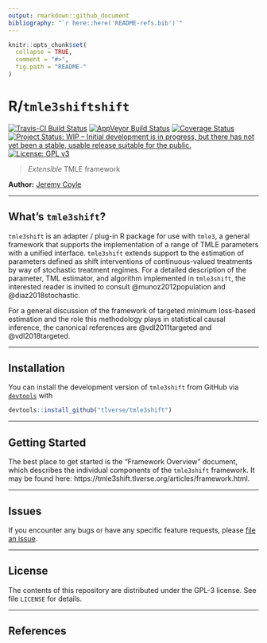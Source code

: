 ```yaml
---
output: rmarkdown::github_document
bibliography: "`r here::here('README-refs.bib')`"
---
```


<!-- README.md is generated from README.Rmd. Please edit that file -->

```r
knitr::opts_chunk$set(
  collapse = TRUE,
  comment = "#>",
  fig.path = "README-"
)
```

# R/`tmle3shiftshift`

[![Travis-CI Build Status](https://travis-ci.org/tlverse/tmle3shift.svg?branch=master)](https://travis-ci.org/tlverse/tmle3shift)
[![AppVeyor Build  Status](https://ci.appveyor.com/api/projects/status/github/tlverse/tmle3shift?branch=master&svg=true)](https://ci.appveyor.com/project/tlverse/tmle3shift)
[![Coverage Status](https://img.shields.io/codecov/c/github/tlverse/tmle3shift/master.svg)](https://codecov.io/github/tlverse/tmle3shift?branch=master)
[![Project Status: WIP – Initial development is in progress, but there has not yet been a stable, usable release suitable for the public.](http://www.repostatus.org/badges/latest/wip.svg)](http://www.repostatus.org/#wip)
[![License: GPL v3](https://img.shields.io/badge/License-GPL%20v3-blue.svg)](http://www.gnu.org/licenses/gpl-3.0)

> _Extensible_ TMLE framework

__Author:__ [Jeremy Coyle](https://github.com/jeremyrcoyle)

---

## What's `tmle3shift`?

`tmle3shift` is an adapter / plug-in R package for use with `tmle3`, a general
framework that supports the implementation of a range of TMLE parameters with a
unified interface. `tmle3shift` extends support to the estimation of parameters
defined as shift interventions of continuous-valued treatments by way of
stochastic treatment regimes. For a detailed description of the parameter, TML
estimator, and algorithm implemented in `tmle3shift`, the interested reader is
invited to consult @munoz2012population and @diaz2018stochastic.

For a general discussion of the framework of targeted minimum loss-based
estimation and the role this methodology plays in statistical causal inference,
the canonical references are @vdl2011targeted and @vdl2018targeted.

---

## Installation

You can install the development version of `tmle3shift` from GitHub via
[`devtools`](https://www.rstudio.com/products/rpackages/devtools/) with

```r
devtools::install_github("tlverse/tmle3shift")
```

---

## Getting Started

The best place to get started is the "Framework Overview" document, which
describes the individual components of the `tmle3shift` framework. It may be found
here: https://tmle3shift.tlverse.org/articles/framework.html.

---

## Issues

If you encounter any bugs or have any specific feature requests, please [file an
issue](https://github.com/tlverse/tmle3shift/issues).

---

## License

The contents of this repository are distributed under the GPL-3 license. See
file `LICENSE` for details.

---

## References

